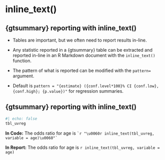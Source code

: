 # inline_text()

## {gtsummary} reporting with inline_text()

-   Tables are important, but we often need to [report results in-line]{.emphasis}.

-   Any statistic reported in a {gtsummary} table can be extracted and reported in-line in an R Markdown document with the `inline_text()` function.

-   The pattern of what is reported can be modified with the `pattern=` argument.

-   Default is `pattern = "{estimate} ({conf.level*100}% CI {conf.low}, {conf.high}; {p.value})"` for regression summaries.

## {gtsummary} reporting with inline_text()

```r
#| echo: false
tbl_uvreg
```

**In Code:** The odds ratio for age is `` `r "\u0060r inline_text(tbl_uvreg, variable = age)\u0060"` ``

**In Report:** The odds ratio for age is `r inline_text(tbl_uvreg, variable = age)`
